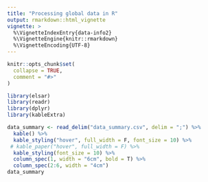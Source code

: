 ```yaml
---
title: "Processing global data in R"
output: rmarkdown::html_vignette
vignette: >
  %\VignetteIndexEntry{data-info2}
  %\VignetteEngine{knitr::rmarkdown}
  %\VignetteEncoding{UTF-8}
---
```


```r
knitr::opts_chunk$set(
  collapse = TRUE,
  comment = "#>"
)
```

```r
library(elsar)
library(readr)
library(dplyr)
library(kableExtra)

```



```r
data_summary <- read_delim("data_summary.csv", delim = ";") %>%
  kable() %>%
  kable_styling("hover", full_width = F, font_size = 10) %>%
 # kable_paper("hover", full_width = F) %>%
  kable_styling(font_size = 10) %>%
  column_spec(1, width = "6cm", bold = T) %>%
  column_spec(2:6, width = "4cm")
data_summary
```

